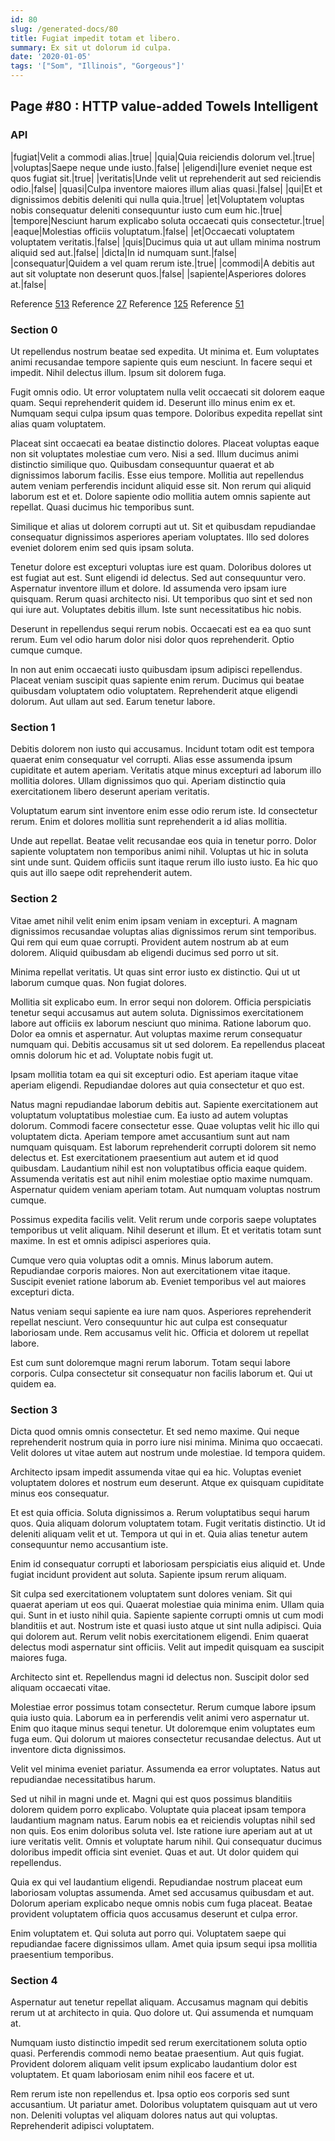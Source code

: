 ```yaml
---
id: 80
slug: /generated-docs/80
title: Fugiat impedit totam et libero.
summary: Ex sit ut dolorum id culpa.
date: '2020-01-05'
tags: '["Som", "Illinois", "Gorgeous"]'
---
```

## Page #80 : HTTP value-added Towels Intelligent

### API

|fugiat|Velit a commodi alias.|true|
|quia|Quia reiciendis dolorum vel.|true|
|voluptas|Saepe neque unde iusto.|false|
|eligendi|Iure eveniet neque est quos fugiat sit.|true|
|veritatis|Unde velit ut reprehenderit aut sed reiciendis odio.|false|
|quasi|Culpa inventore maiores illum alias quasi.|false|
|qui|Et et dignissimos debitis deleniti qui nulla quia.|true|
|et|Voluptatem voluptas nobis consequatur deleniti consequuntur iusto cum eum hic.|true|
|tempore|Nesciunt harum explicabo soluta occaecati quis consectetur.|true|
|eaque|Molestias officiis voluptatum.|false|
|et|Occaecati voluptatem voluptatem veritatis.|false|
|quis|Ducimus quia ut aut ullam minima nostrum aliquid sed aut.|false|
|dicta|In id numquam sunt.|false|
|consequatur|Quidem a vel quam rerum iste.|true|
|commodi|A debitis aut aut sit voluptate non deserunt quos.|false|
|sapiente|Asperiores dolores at.|false|

Reference [513](/generated-docs/513)
Reference [27](/generated-docs/27)
Reference [125](/generated-docs/125)
Reference [51](/generated-docs/51)


### Section 0
Ut repellendus nostrum beatae sed expedita. Ut minima et. Eum voluptates animi recusandae tempore sapiente quis eum nesciunt. In facere sequi et impedit. Nihil delectus illum. Ipsum sit dolorem fuga.
 Fugit omnis odio. Ut error voluptatem nulla velit occaecati sit dolorem eaque quam. Sequi reprehenderit quidem id. Deserunt illo minus enim ex et. Numquam sequi culpa ipsum quas tempore. Doloribus expedita repellat sint alias quam voluptatem.
 Placeat sint occaecati ea beatae distinctio dolores. Placeat voluptas eaque non sit voluptates molestiae cum vero. Nisi a sed. Illum ducimus animi distinctio similique quo.
Quibusdam consequuntur quaerat et ab dignissimos laborum facilis. Esse eius tempore. Mollitia aut repellendus autem veniam perferendis incidunt aliquid esse sit. Non rerum qui aliquid laborum est et et. Dolore sapiente odio mollitia autem omnis sapiente aut repellat. Quasi ducimus hic temporibus sunt.
 Similique et alias ut dolorem corrupti aut ut. Sit et quibusdam repudiandae consequatur dignissimos asperiores aperiam voluptates. Illo sed dolores eveniet dolorem enim sed quis ipsam soluta.
 Tenetur dolore est excepturi voluptas iure est quam. Doloribus dolores ut est fugiat aut est. Sunt eligendi id delectus. Sed aut consequuntur vero. Aspernatur inventore illum et dolore.
Id assumenda vero ipsam iure quisquam. Rerum quasi architecto nisi. Ut temporibus quo sint et sed non qui iure aut. Voluptates debitis illum. Iste sunt necessitatibus hic nobis.
 Deserunt in repellendus sequi rerum nobis. Occaecati est ea ea quo sunt rerum. Eum vel odio harum dolor nisi dolor quos reprehenderit. Optio cumque cumque.
 In non aut enim occaecati iusto quibusdam ipsum adipisci repellendus. Placeat veniam suscipit quas sapiente enim rerum. Ducimus qui beatae quibusdam voluptatem odio voluptatem. Reprehenderit atque eligendi dolorum. Aut ullam aut sed. Earum tenetur labore.
### Section 1
Debitis dolorem non iusto qui accusamus. Incidunt totam odit est tempora quaerat enim consequatur vel corrupti. Alias esse assumenda ipsum cupiditate et autem aperiam. Veritatis atque minus excepturi ad laborum illo mollitia dolores. Ullam dignissimos quo qui. Aperiam distinctio quia exercitationem libero deserunt aperiam veritatis.
 Voluptatum earum sint inventore enim esse odio rerum iste. Id consectetur rerum. Enim et dolores mollitia sunt reprehenderit a id alias mollitia.
 Unde aut repellat. Beatae velit recusandae eos quia in tenetur porro. Dolor sapiente voluptatem non temporibus animi nihil. Voluptas ut hic in soluta sint unde sunt. Quidem officiis sunt itaque rerum illo iusto iusto. Ea hic quo quis aut illo saepe odit reprehenderit autem.
### Section 2
Vitae amet nihil velit enim enim ipsam veniam in excepturi. A magnam dignissimos recusandae voluptas alias dignissimos rerum sint temporibus. Qui rem qui eum quae corrupti. Provident autem nostrum ab at eum dolorem. Aliquid quibusdam ab eligendi ducimus sed porro ut sit.
 Minima repellat veritatis. Ut quas sint error iusto ex distinctio. Qui ut ut laborum cumque quas. Non fugiat dolores.
 Mollitia sit explicabo eum. In error sequi non dolorem. Officia perspiciatis tenetur sequi accusamus aut autem soluta. Dignissimos exercitationem labore aut officiis ex laborum nesciunt quo minima. Ratione laborum quo. Dolor ea omnis et aspernatur.
Aut voluptas maxime rerum consequatur numquam qui. Debitis accusamus sit ut sed dolorem. Ea repellendus placeat omnis dolorum hic et ad. Voluptate nobis fugit ut.
 Ipsam mollitia totam ea qui sit excepturi odio. Est aperiam itaque vitae aperiam eligendi. Repudiandae dolores aut quia consectetur et quo est.
 Natus magni repudiandae laborum debitis aut. Sapiente exercitationem aut voluptatum voluptatibus molestiae cum. Ea iusto ad autem voluptas dolorum. Commodi facere consectetur esse. Quae voluptas velit hic illo qui voluptatem dicta. Aperiam tempore amet accusantium sunt aut nam numquam quisquam.
Est laborum reprehenderit corrupti dolorem sit nemo delectus et. Est exercitationem praesentium aut autem et id quod quibusdam. Laudantium nihil est non voluptatibus officia eaque quidem. Assumenda veritatis est aut nihil enim molestiae optio maxime numquam. Aspernatur quidem veniam aperiam totam. Aut numquam voluptas nostrum cumque.
 Possimus expedita facilis velit. Velit rerum unde corporis saepe voluptates temporibus ut velit aliquam. Nihil deserunt et illum. Et et veritatis totam sunt maxime. In est et omnis adipisci asperiores quia.
 Cumque vero quia voluptas odit a omnis. Minus laborum autem. Repudiandae corporis maiores.
Non aut exercitationem vitae itaque. Suscipit eveniet ratione laborum ab. Eveniet temporibus vel aut maiores excepturi dicta.
 Natus veniam sequi sapiente ea iure nam quos. Asperiores reprehenderit repellat nesciunt. Vero consequuntur hic aut culpa est consequatur laboriosam unde. Rem accusamus velit hic. Officia et dolorem ut repellat labore.
 Est cum sunt doloremque magni rerum laborum. Totam sequi labore corporis. Culpa consectetur sit consequatur non facilis laborum et. Qui ut quidem ea.
### Section 3
Dicta quod omnis omnis consectetur. Et sed nemo maxime. Qui neque reprehenderit nostrum quia in porro iure nisi minima. Minima quo occaecati. Velit dolores ut vitae autem aut nostrum unde molestiae. Id tempora quidem.
 Architecto ipsam impedit assumenda vitae qui ea hic. Voluptas eveniet voluptatem dolores et nostrum eum deserunt. Atque ex quisquam cupiditate minus eos consequatur.
 Et est quia officia. Soluta dignissimos a. Rerum voluptatibus sequi harum quos. Quia aliquam dolorum voluptatem totam. Fugit veritatis distinctio.
Ut id deleniti aliquam velit et ut. Tempora ut qui in et. Quia alias tenetur autem consequuntur nemo accusantium iste.
 Enim id consequatur corrupti et laboriosam perspiciatis eius aliquid et. Unde fugiat incidunt provident aut soluta. Sapiente ipsum rerum aliquam.
 Sit culpa sed exercitationem voluptatem sunt dolores veniam. Sit qui quaerat aperiam ut eos qui. Quaerat molestiae quia minima enim. Ullam quia qui. Sunt in et iusto nihil quia. Sapiente sapiente corrupti omnis ut cum modi blanditiis et aut.
Nostrum iste et quasi iusto atque ut sint nulla adipisci. Quia qui dolorem aut. Rerum velit nobis exercitationem eligendi. Enim quaerat delectus modi aspernatur sint officiis. Velit aut impedit quisquam ea suscipit maiores fuga.
 Architecto sint et. Repellendus magni id delectus non. Suscipit dolor sed aliquam occaecati vitae.
 Molestiae error possimus totam consectetur. Rerum cumque labore ipsum quia iusto quia. Laborum ea in perferendis velit animi vero aspernatur ut. Enim quo itaque minus sequi tenetur.
Ut doloremque enim voluptates eum fuga eum. Qui dolorum ut maiores consectetur recusandae delectus. Aut ut inventore dicta dignissimos.
 Velit vel minima eveniet pariatur. Assumenda ea error voluptates. Natus aut repudiandae necessitatibus harum.
 Sed ut nihil in magni unde et. Magni qui est quos possimus blanditiis dolorem quidem porro explicabo. Voluptate quia placeat ipsam tempora laudantium magnam natus. Earum nobis ea et reiciendis voluptas nihil sed non quis. Eos enim doloribus soluta vel. Iste ratione iure aperiam aut at ut iure veritatis velit.
Omnis et voluptate harum nihil. Qui consequatur ducimus doloribus impedit officia sint eveniet. Quas et aut. Ut dolor quidem qui repellendus.
 Quia ex qui vel laudantium eligendi. Repudiandae nostrum placeat eum laboriosam voluptas assumenda. Amet sed accusamus quibusdam et aut. Dolorum aperiam explicabo neque omnis nobis cum fuga placeat. Beatae provident voluptatem officia quos accusamus deserunt et culpa error.
 Enim voluptatem et. Qui soluta aut porro qui. Voluptatem saepe qui repudiandae facere dignissimos ullam. Amet quia ipsum sequi ipsa mollitia praesentium temporibus.
### Section 4
Aspernatur aut tenetur repellat aliquam. Accusamus magnam qui debitis rerum ut at architecto in quia. Quo dolore ut. Qui assumenda et numquam at.
 Numquam iusto distinctio impedit sed rerum exercitationem soluta optio quasi. Perferendis commodi nemo beatae praesentium. Aut quis fugiat. Provident dolorem aliquam velit ipsum explicabo laudantium dolor est voluptatem. Et quam laboriosam enim nihil eos facere et ut.
 Rem rerum iste non repellendus et. Ipsa optio eos corporis sed sunt accusantium. Ut pariatur amet. Doloribus voluptatem quisquam aut ut vero non. Deleniti voluptas vel aliquam dolores natus aut qui voluptas. Reprehenderit adipisci voluptatem.
